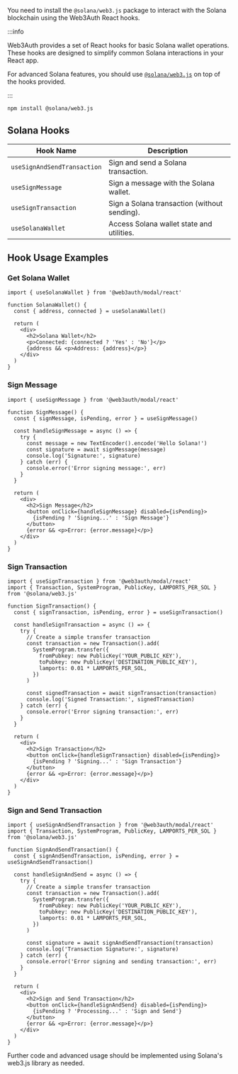 You need to install the `@solana/web3.js` package to interact with the Solana blockchain using the Web3Auth React hooks.

:::info

Web3Auth provides a set of React hooks for basic Solana wallet operations. These hooks are designed to simplify common Solana interactions in your React app.

For advanced Solana features, you should use [`@solana/web3.js`](https://solana-labs.github.io/solana-web3.js/) on top of the hooks provided.

:::

```bash npm2yarn
npm install @solana/web3.js
```

## Solana Hooks

| Hook Name                   | Description                                  |
| --------------------------- | -------------------------------------------- |
| `useSignAndSendTransaction` | Sign and send a Solana transaction.          |
| `useSignMessage`            | Sign a message with the Solana wallet.       |
| `useSignTransaction`        | Sign a Solana transaction (without sending). |
| `useSolanaWallet`           | Access Solana wallet state and utilities.    |

## Hook Usage Examples

### Get Solana Wallet

```tsx
import { useSolanaWallet } from '@web3auth/modal/react'

function SolanaWallet() {
  const { address, connected } = useSolanaWallet()

  return (
    <div>
      <h2>Solana Wallet</h2>
      <p>Connected: {connected ? 'Yes' : 'No'}</p>
      {address && <p>Address: {address}</p>}
    </div>
  )
}
```

### Sign Message

```tsx
import { useSignMessage } from '@web3auth/modal/react'

function SignMessage() {
  const { signMessage, isPending, error } = useSignMessage()

  const handleSignMessage = async () => {
    try {
      const message = new TextEncoder().encode('Hello Solana!')
      const signature = await signMessage(message)
      console.log('Signature:', signature)
    } catch (err) {
      console.error('Error signing message:', err)
    }
  }

  return (
    <div>
      <h2>Sign Message</h2>
      <button onClick={handleSignMessage} disabled={isPending}>
        {isPending ? 'Signing...' : 'Sign Message'}
      </button>
      {error && <p>Error: {error.message}</p>}
    </div>
  )
}
```

### Sign Transaction

```tsx
import { useSignTransaction } from '@web3auth/modal/react'
import { Transaction, SystemProgram, PublicKey, LAMPORTS_PER_SOL } from '@solana/web3.js'

function SignTransaction() {
  const { signTransaction, isPending, error } = useSignTransaction()

  const handleSignTransaction = async () => {
    try {
      // Create a simple transfer transaction
      const transaction = new Transaction().add(
        SystemProgram.transfer({
          fromPubkey: new PublicKey('YOUR_PUBLIC_KEY'),
          toPubkey: new PublicKey('DESTINATION_PUBLIC_KEY'),
          lamports: 0.01 * LAMPORTS_PER_SOL,
        })
      )

      const signedTransaction = await signTransaction(transaction)
      console.log('Signed Transaction:', signedTransaction)
    } catch (err) {
      console.error('Error signing transaction:', err)
    }
  }

  return (
    <div>
      <h2>Sign Transaction</h2>
      <button onClick={handleSignTransaction} disabled={isPending}>
        {isPending ? 'Signing...' : 'Sign Transaction'}
      </button>
      {error && <p>Error: {error.message}</p>}
    </div>
  )
}
```

### Sign and Send Transaction

```tsx
import { useSignAndSendTransaction } from '@web3auth/modal/react'
import { Transaction, SystemProgram, PublicKey, LAMPORTS_PER_SOL } from '@solana/web3.js'

function SignAndSendTransaction() {
  const { signAndSendTransaction, isPending, error } = useSignAndSendTransaction()

  const handleSignAndSend = async () => {
    try {
      // Create a simple transfer transaction
      const transaction = new Transaction().add(
        SystemProgram.transfer({
          fromPubkey: new PublicKey('YOUR_PUBLIC_KEY'),
          toPubkey: new PublicKey('DESTINATION_PUBLIC_KEY'),
          lamports: 0.01 * LAMPORTS_PER_SOL,
        })
      )

      const signature = await signAndSendTransaction(transaction)
      console.log('Transaction Signature:', signature)
    } catch (err) {
      console.error('Error signing and sending transaction:', err)
    }
  }

  return (
    <div>
      <h2>Sign and Send Transaction</h2>
      <button onClick={handleSignAndSend} disabled={isPending}>
        {isPending ? 'Processing...' : 'Sign and Send'}
      </button>
      {error && <p>Error: {error.message}</p>}
    </div>
  )
}
```

Further code and advanced usage should be implemented using Solana's web3.js library as needed.
